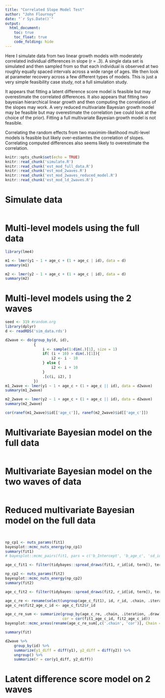 ```yaml
---
title: "Correlated Slope Model Test"
author: "John Flournoy"
date: "`r Sys.Date()`"
output:
  html_document:
    toc: true
    toc_float: true
    code_folding: hide
---
```


Here I simulate data from two linear growth models with moderately correlated individual differences in slope (r = .3). A single data set is simulated and then sampled from so that each individual is observed at two roughly equally spaced intervals across a wide range of ages. We then look at parameter recovery across a few different types of models. This is just a very simple feasibility case study, not a full simulation study. 

It appears that fitting a latent difference score model is feasible but may overestimate the correlated differences. It also appears that fitting two bayesian hierarchical linear growth and then computing the correlations of the slopes may work. A very reduced multivariate Bayesian growth model may be feasible but may overestimate the correlation (we could look at the choice of the prior). Fitting a full multivariate Bayesian growth model is not feasible. 

Correlating the random effects from two maximim-likelihood multi-level models is feasible but likely over-estiamtes the correlation of slopes. Correlating computed differences also seems likely to overestimate the correlation.

```r
knitr::opts_chunk$set(echo = TRUE)
knitr::read_chunk('simulate.R')
knitr::read_chunk('est_mod_full_data.R')
knitr::read_chunk('est_mod_2waves.R')
knitr::read_chunk('est_mod_2waves_reduced_model.R')
knitr::read_chunk('est_mod_ld_2waves.R')
```

# Simulate data

```r
```

# Multi-level models using the full data


```r
library(lme4)

m1 <- lmer(y1 ~ 1 + age_c + (1 + age_c | id), data = d)
summary(m1)

m2 <- lmer(y2 ~ 1 + age_c + (1 + age_c | id), data = d)
summary(m2)
```

# Multi-level models using the 2 waves

```r
seed <- 319 #random.org
library(dplyr)
d <- readRDS('sim_data.rds')

d2wave <- do(group_by(d, id), 
             {
                 i <- sample(1:dim(.)[1], size = 1)
                 if( (i + 10) > dim(.)[1]){
                     i2 <- i - 10
                 } else {
                     i2 <- i + 10
                 }
                 .[c(i, i2), ]
             })
m1_2wave <- lmer(y1 ~ 1 + age_c + (1 + age_c || id), data = d2wave)
summary(m1_2wave)

m2_2wave <- lmer(y2 ~ 1 + age_c + (1 + age_c || id), data = d2wave)
summary(m2_2wave)

cor(ranef(m1_2wave)$id[['age_c']], ranef(m2_2wave)$id[['age_c']])
```

# Multivariate Bayesian model on the full data

```r
```

# Multivariate Bayesian model on the two waves of data

```r
```

# Reduced multivariate Bayesian model on the full data

```r
```

```r
```

```r
np_cp1 <- nuts_params(fit1)
bayesplot::mcmc_nuts_energy(np_cp1)
summary(fit1)
# bayesplot::mcmc_pairs(fit1, pars = c('b_Intercept', 'b_age_c', 'sd_id__age_c'))

age_c_fit1 <- filter(tidybayes::spread_draws(fit1, r_id[id, term]), term == 'age_c')

np_cp2 <- nuts_params(fit2)
bayesplot::mcmc_nuts_energy(np_cp2)
summary(fit2)

age_c_fit2 <- filter(tidybayes::spread_draws(fit2, r_id[id, term]), term == 'age_c')

age_c_re <- rename(select(ungroup(age_c_fit1), id, r_id, .chain, .iteration, .draw), fit1_age_c_id = r_id)
age_c_re$fit2_age_c_id <- age_c_fit2$r_id

age_c_re_sum <- summarize(group_by(age_c_re, .chain, .iteration, .draw),
                          cor = cor(fit1_age_c_id, fit2_age_c_id))
bayesplot::mcmc_areas(rename(age_c_re_sum[,c('.chain', 'cor')], Chain = .chain), prob = .95, prob_outer = .99)

summary(fit)

d2wave %>%
    group_by(id) %>%
    summarize(y1_diff = diff(y1), y2_diff = diff(y2)) %>%
    ungroup() %>%
    summarize(r = cor(y1_diff, y2_diff))
```

# Latent difference score model on 2 waves

```r
```